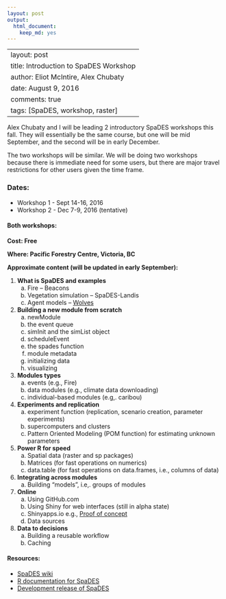 ```yaml
---
layout: post
output:
  html_document:
    keep_md: yes
---
```

---
layout: post
title: Introduction to SpaDES Workshop
author: Eliot McIntire, Alex Chubaty
date: August 9, 2016
comments: true
tags: [SpaDES, workshop, raster]
---

Alex Chubaty and I will be leading 2 introductory SpaDES workshops this fall. They will essentially be the same course, but one will be mid September, and the second will be in early December. 

The two workshops will be similar. We will be doing two workshops because there is immediate need for some users, but there are major travel restrictions for other users given the time frame.

### Dates: 

- Workshop 1 - Sept 14-16, 2016
- Workshop 2 - Dec 7-9, 2016 (tentative)

#### Both workshops:

**Cost: Free**

**Where: Pacific Forestry Centre, Victoria, BC**

**Approximate content (will be updated in early September):**

1.	**What is SpaDES and examples**  
    a.	Fire – Beacons  
    b.	Vegetation simulation – SpaDES-Landis  
    c.	Agent models – [Wolves](http://htmlpreview.github.io/?https://github.com/PredictiveEcology/SpaDES-modules/blob/master/modules/wolfAlps/wolfAlps.html)

2.	**Building a new module from scratch**  
    a. newModule  
    b. the event queue  
    c. simInit and the simList object  
    d. scheduleEvent  
    e. the spades function  
    f. module metadata  
    g. initializing data  
    h. visualizing  
  
3.	**Modules types**  
    a. events (e.g., Fire)  
    b. data modules (e.g., climate data downloading)  
    c. individual-based modules (e.g,. caribou)  

4.	**Experiments and replication**  
    a.	experiment function (replication, scenario creation, parameter experiments)  
    b.	supercomputers and clusters  
    c.	Pattern Oriented Modeling (POM function) for estimating unknown parameters  

5.	**Power R for speed**  
    a.	Spatial data (raster and sp packages)  
    b.	Matrices  (for fast operations on numerics)  
    c.	data.table (for fast operations on data.frames, i.e., columns of data)  

6.	**Integrating across modules**  
    a.	Building “models”, i.e,. groups of modules

7.	**Online**  
    a.	Using GitHub.com  
    b.	Using Shiny for web interfaces (still in alpha state)  
    c.	Shinyapps.io e.g., [Proof of concept](https://spades.shinyapps.io/ForestChange_ProofOfConcept/)  
    d.	Data sources  

8.	**Data to decisions**  
    a.	Building a reusable workflow
    b.	Caching
    
#### Resources:

- [SpaDES wiki](https://github.com/PredictiveEcology/SpaDES/wiki)
- [R documentation for SpaDES](http://www.rdocumentation.org/packages/SpaDES/versions/1.2.0)
- [Development release of SpaDES](https://github.com/PredictiveEcology/SpaDES/tree/development)
